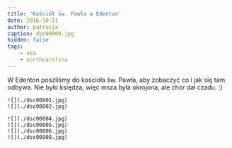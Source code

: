 ```yaml
---
title: 'Kościół św. Pawła w Edenton'
date: 2016-10-21
author: patrycja
caption: dsc00809.jpg
hidden: false
tags: 
    - usa
    - northcarolina
---
```


W Edenton poszliśmy do kościoła św. Pawła, aby zobaczyć co i jak się tam odbywa. Nie było księdza, więc msza była okrojona, ale chór dał czadu. :) 

```grid|2
![](./dsc00801.jpg)
![](./dsc00802.jpg)
```
```grid|4
![](./dsc00804.jpg)
![](./dsc00805.jpg)
![](./dsc00806.jpg)
![](./dsc00808.jpg)
```
